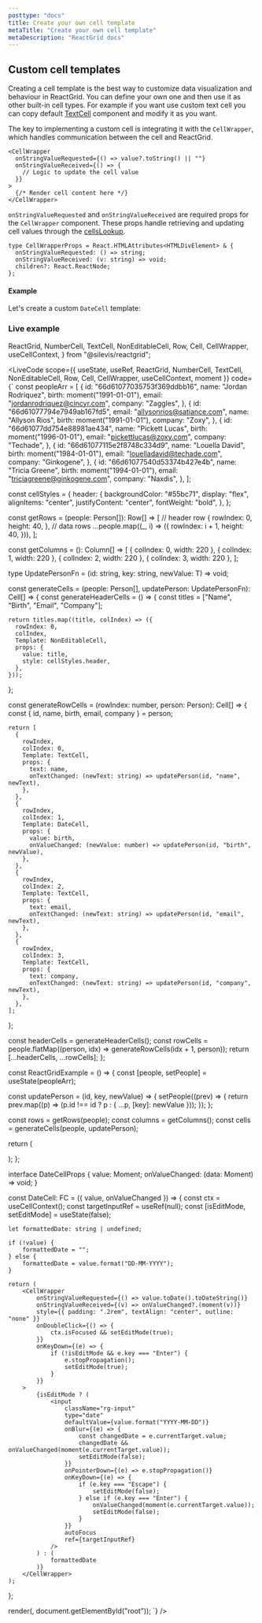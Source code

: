 ```yaml
---
posttype: "docs"
title: Create your own cell template
metaTitle: "Create your own cell template"
metaDescription: "ReactGrid docs"
---
```


## Custom cell templates

Creating a cell template is the best way to customize data visualization and behaviour in ReactGrid.
You can define your own one and then use it as other built-in cell types. For example if you want use custom text cell you can copy default [TextCell](/docs/5.0/3-cell-templates/1-text-cell) component and modify it as you want.

The key to implementing a custom cell is integrating it with the `CellWrapper`, which handles communication between the cell and ReactGrid.

```tsx
<CellWrapper
  onStringValueRequested={() => value?.toString() || ""}
  onStringValueReceived={() => {
    // Logic to update the cell value
  }}
>
  {/* Render cell content here */}
</CellWrapper>
```

`onStringValueRequested` and `onStringValueReceived` are required props for the `CellWrapper` component. These props handle retrieving and updating cell values through the [cellsLookup](/docs/5.0/6-api/1-types/4-cells-lookup).

```tsx
type CellWrapperProps = React.HTMLAttributes<HTMLDivElement> & {
  onStringValueRequested: () => string;
  onStringValueReceived: (v: string) => void;
  children?: React.ReactNode;
};
```

#### Example

Let's create a custom `DateCell` template:

### Live example

  ReactGrid,
  NumberCell,
  TextCell,
  NonEditableCell,
  Row,
  Cell,
  CellWrapper,
  useCellContext,
} from "@silevis/reactgrid";

<LiveCode
  scope={{
    useState,
    useRef,
    ReactGrid,
    NumberCell,
    TextCell,
    NonEditableCell,
    Row,
    Cell,
    CellWrapper, 
    useCellContext,
    moment
  }}
  code={`
const peopleArr = [
  {
    id: "66d61077035753f369ddbb16",
    name: "Jordan Rodriquez",
    birth: moment("1991-01-01"),
    email: "jordanrodriquez@cincyr.com",
    company: "Zaggles",
  },
  {
    id: "66d61077794e7949ab167fd5",
    email: "allysonrios@satiance.com",
    name: "Allyson Rios",
    birth: moment("1991-01-01"),
    company: "Zoxy",
  },
  {
    id: "66d61077dd754e88981ae434",
    name: "Pickett Lucas",
    birth: moment("1996-01-01"),
    email: "pickettlucas@zoxy.com",
    company: "Techade",
  },
  {
    id: "66d61077115e2f8748c334d9",
    name: "Louella David",
    birth: moment("1984-01-01"),
    email: "louelladavid@techade.com",
    company: "Ginkogene",
  },
  {
    id: "66d61077540d53374b427e4b",
    name: "Tricia Greene",
    birth: moment("1994-01-01"),
    email: "triciagreene@ginkogene.com",
    company: "Naxdis",
  },
];

const cellStyles = {
  header: {
    backgroundColor: "#55bc71",
    display: "flex",
    alignItems: "center",
    justifyContent: "center",
    fontWeight: "bold",
  },
};

const getRows = (people: Person[]): Row[] => [
  // header row
  {
    rowIndex: 0,
    height: 40,
  },
  // data rows
  ...people.map((_, i) => ({
    rowIndex: i + 1,
    height: 40,
  })),
];

const getColumns = (): Column[] => [
  { colIndex: 0, width: 220 },
  { colIndex: 1, width: 220 },
  { colIndex: 2, width: 220 },
  { colIndex: 3, width: 220 },
];

type UpdatePersonFn = <T>(id: string, key: string, newValue: T) => void;

const generateCells = (people: Person[], updatePerson: UpdatePersonFn): Cell[] => {
  const generateHeaderCells = () => {
    const titles = ["Name", "Birth", "Email", "Company"];

    return titles.map((title, colIndex) => ({
      rowIndex: 0,
      colIndex,
      Template: NonEditableCell,
      props: {
        value: title,
        style: cellStyles.header,
      },
    }));
  };

  const generateRowCells = (rowIndex: number, person: Person): Cell[] => {
    const { id, name, birth, email, company } = person;

    return [
      {
        rowIndex,
        colIndex: 0,
        Template: TextCell,
        props: {
          text: name,
          onTextChanged: (newText: string) => updatePerson(id, "name", newText),
        },
      },
      {
        rowIndex,
        colIndex: 1,
        Template: DateCell,
        props: {
          value: birth,
          onValueChanged: (newValue: number) => updatePerson(id, "birth", newValue),
        },
      },
      {
        rowIndex,
        colIndex: 2,
        Template: TextCell,
        props: {
          text: email,
          onTextChanged: (newText: string) => updatePerson(id, "email", newText),
        },
      },
      {
        rowIndex,
        colIndex: 3,
        Template: TextCell,
        props: {
          text: company,
          onTextChanged: (newText: string) => updatePerson(id, "company", newText),
        },
      },
    ];
  };

  const headerCells = generateHeaderCells();
  const rowCells = people.flatMap((person, idx) => generateRowCells(idx + 1, person));
  return [...headerCells, ...rowCells];
};

const ReactGridExample = () => {
  const [people, setPeople] = useState(peopleArr);

  const updatePerson = (id, key, newValue) => {
    setPeople((prev) => {
      return prev.map((p) => (p.id !== id ? p : { ...p, [key]: newValue }));
    });
  };

  const rows = getRows(people);
  const columns = getColumns();
  const cells = generateCells(people, updatePerson);

  return (
    <div>
      <ReactGrid
        rows={rows}
        columns={columns}
        cells={cells}
      />
    </div>
  );
};

interface DateCellProps {
    value: Moment;
    onValueChanged: (data: Moment) => void;
}

const DateCell: FC<DateCellProps> = ({ value, onValueChanged }) => {
    const ctx = useCellContext();
    const targetInputRef = useRef<HTMLInputElement>(null);
    const [isEditMode, setEditMode] = useState(false);

    let formattedDate: string | undefined;

    if (!value) {
        formattedDate = "";
    } else {
        formattedDate = value.format("DD-MM-YYYY");
    }

    return (
        <CellWrapper
            onStringValueRequested={() => value.toDate().toDateString()}
            onStringValueReceived={(v) => onValueChanged?.(moment(v))}
            style={{ padding: ".2rem", textAlign: "center", outline: "none" }}
            onDoubleClick={() => {
                ctx.isFocused && setEditMode(true);
            }}
            onKeyDown={(e) => {
                if (!isEditMode && e.key === "Enter") {
                    e.stopPropagation();
                    setEditMode(true);
                }
            }}
        >
            {isEditMode ? (
                <input
                    className="rg-input"
                    type="date"
                    defaultValue={value.format("YYYY-MM-DD")}
                    onBlur={(e) => {
                        const changedDate = e.currentTarget.value;
                        changedDate && onValueChanged(moment(e.currentTarget.value));
                        setEditMode(false);
                    }}
                    onPointerDown={(e) => e.stopPropagation()}
                    onKeyDown={(e) => {
                        if (e.key === "Escape") {
                            setEditMode(false);
                        } else if (e.key === "Enter") {
                            onValueChanged(moment(e.currentTarget.value));
                            setEditMode(false);
                        }
                    }}
                    autoFocus
                    ref={targetInputRef}
                />
            ) : (
                formattedDate
            )}
        </CellWrapper>
    );
};

render(<ReactGridExample />, document.getElementById("root"));
`}
/>
